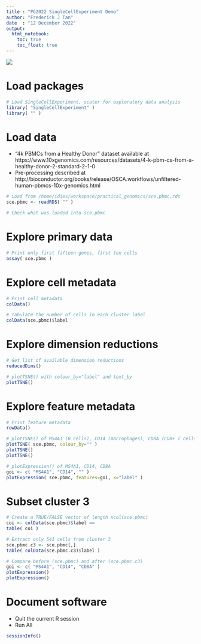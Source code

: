 ```yaml
---
title : "PG2022 SingleCellExperiment Demo"
author: "Frederick J Tan"
date  : "12 December 2022"
output: 
  html_notebook:
    toc: true
    toc_float: true
---
```


![](http://bioconductor.org/books/release/OSCA.intro/images/SingleCellExperiment.png)

# Load packages

```r
# Load SingleCellExperiment, scater for exploratory data analysis
library( "SingleCellExperiment" )
library( "" )
```

# Load data

- "4k PBMCs from a Healthy Donor" dataset available at https://www.10xgenomics.com/resources/datasets/4-k-pbm-cs-from-a-healthy-donor-2-standard-2-1-0
- Pre-processing described at http://bioconductor.org/books/release/OSCA.workflows/unfiltered-human-pbmcs-10x-genomics.html

```r
# Load from /home/idies/workspace/practical_genomics/sce.pbmc.rds
sce.pbmc <- readRDS( "" )
```

```r
# Check what was loaded into sce.pbmc

```

# Explore primary data

```r
# Print only first fifteen genes, first ten cells
assay( sce.pbmc )
```

# Explore cell metadata

```r
# Print cell metadata
colData()
```

```r
# Tabulate the number of cells in each cluster label
colData(sce.pbmc)$label
```

# Explore dimension reductions

```r
# Get list of available dimension reductions
reducedDims()
```

```r
# plotTSNE() with colour_by="label" and text_by
plotTSNE()
```

# Explore feature metadata

```r
# Print feature metadata
rowData()
```

```r
# plotTSNE() of MS4A1 (B cells), CD14 (macrophages), CD8A (CD8+ T cells)
plotTSNE( sce.pbmc, colour_by="" )
plotTSNE()
plotTSNE()
```

```r
# plotExpression() of MS4A1, CD14, CD8A
goi <- c( "MS4A1", "CD14", "" )
plotExpression( sce.pbmc, features=goi, x="label" )
```

# Subset cluster 3

```r
# Create a TRUE/FALSE vector of length ncol(sce.pbmc)
coi <- colData(sce.pbmc)$label == 
table( coi )
```

```r
# Extract only 541 cells from cluster 3 
sce.pbmc.c3 <- sce.pbmc[,]
table( colData(sce.pbmc.c3)$label )
```

```r
# Compare before (sce.pbmc) and after (sce.pbmc.c3)
goi <- c( "MS4A1", "CD14", "CD8A" )
plotExpression()
plotExpression()
```

# Document software

- Quit the current R session
- Run All

```r
sessionInfo()
```

